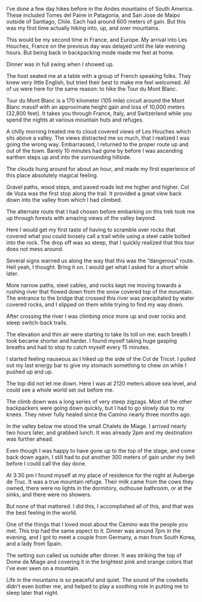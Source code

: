 I’ve done a few day hikes before in the Andes mountains of South America. These
included Torres del Paine in Patagonia, and San Jose de Maipo outside of
Santiago, Chile. Each had around 600 meters of gain. But this was my first time
actually hiking into, up, and over mountains.

<Stats gain="4934" loss="2559" miles="9.12" steps="28429" />

This would be my second time in France, and Europe. My arrival into Les Houches,
France on the previous day was delayed until the late evening hours. But being
back in backpacking mode made me feel at home.

Dinner was in full swing when I showed up.

The host seated me at a table with a group of French speaking folks. They knew
very little English, but tried their best to make me feel welcomed. All of us
were here for the same reason: to hike the Tour du Mont Blanc.

Tour du Mont Blanc is a 170 kilometer (105 mile) circuit around the Mont Blanc
massif with an approximate height gain and loss of 10,000 meters (32,800 feet).
It takes you through France, Italy, and Switzerland while you spend the nights
at various mountain huts and refuges.

A chilly morning treated me to cloud covered views of Les Houches which sits
above a valley. The views distracted me so much, that I realized I was going
the wrong way. Embarrassed, I returned to the proper route up and out of the
town. Barely 10 minutes had gone by before I was ascending earthen steps up and
into the surrounding hillside.

The clouds hung around for about an hour, and made my first experience of this
place absolutely magical feeling.

Gravel paths, wood steps, and paved roads led me higher and higher. Col de Voza
was the first stop along the trail. It provided a great view back down into the
valley from which I had climbed.

The alternate route that I had chosen before embarking on this trek took me up
through forests with amazing views of the valley beyond.

Here I would get my first taste of having to scramble over rocks that covered
what you could loosely call a trail while using a steel cable bolted into the
rock. The drop off was so steep, that I quickly realized that this tour does
not mess around.

Several signs warned us along the way that this was the “dangerous” route. Hell
yeah, I thought. Bring it on. I would get what I asked for a short while later.

More narrow paths, steel cables, and rocks kept me moving towards a rushing
river that flowed down from the snow covered top of the mountain. The entrance
to the bridge that crossed this river was precipitated by water covered rocks,
and I slipped on them while trying to find my way down.

After crossing the river I was climbing once more up and over rocks and steep
switch-back trails.

The elevation and thin air were starting to take its toll on me: each breath I
took became shorter and harder. I found myself taking huge gasping breaths and
had to stop to catch myself every 15 minutes.

I started feeling nauseous as I hiked up the side of the Col de Tricot. I pulled
out my last energy bar to give my stomach something to chew on while I pushed up
and up.

The top did not let me down. Here I was at 2120 meters above sea level, and
could see a whole world set out before me.

The climb down was a long series of very steep zigzags. Most of the other
backpackers were going down quickly, but I had to go slowly due to my knees.
They never fully healed since the Camino nearly three months ago.

In the valley below me stood the small Chalets de Miage. I arrived nearly two
hours later, and grabbed lunch. It was already 2pm and my destination was
further ahead.

Even though I was happy to have gone up to the top of the stage, and come back
down again, I still had to put another 300 meters of gain under my belt before
I could call the day done.

At 3:30 pm I found myself at my place of residence for the night at Auberge de
Truc. It was a true mountain refuge. Their milk came from the cows they owned,
there were no lights in the dormitory, outhouse bathroom, or at the sinks, and
there were no showers.

But none of that mattered. I did this, I accomplished all of this, and that was
the best feeling in the world.

One of the things that I loved most about the Camino was the people you met.
This trip had the same aspect to it. Dinner was around 7pm in the evening, and
I got to meet a couple from Germany, a man from South Korea, and a lady from
Spain.

The setting sun called us outside after dinner. It was striking the top of Dome
de Miage and covering it in the brightest pink and orange colors that I’ve ever
seen on a mountain.

Life in the mountains is so peaceful and quiet. The sound of the cowbells didn’t
even bother me, and helped to play a soothing role in putting me to sleep later
that night.
